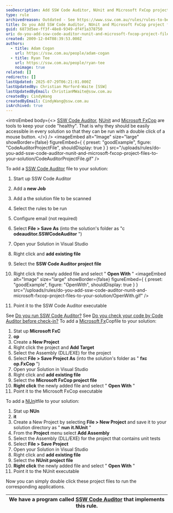 ```yaml
---
seoDescription: Add SSW Code Auditor, NUnit and Microsoft FxCop project files to your solution for effortless code auditing.
type: rule
archivedreason: Outdated - See https://www.ssw.com.au/rules/rules-to-better-unit-tests/
title: Do you Add SSW Code Auditor, NUnit and Microsoft FxCop project files to your Solution
guid: 6873d5ee-ff3f-48e8-9349-df4f1a378750
uri: do-you-add-ssw-code-auditor-nunit-and-microsoft-fxcop-project-files-to-your-solution
created: 2009-12-04T08:39:53.000Z
authors:
  - title: Adam Cogan
    url: https://ssw.com.au/people/adam-cogan
  - title: Ryan Tee
    url: https://ssw.com.au/people/ryan-tee
    noimage: true
related: []
redirects: []
lastUpdated: 2025-07-29T06:21:01.000Z
lastUpdatedBy: Christian Morford-Waite [SSW]
lastUpdatedByEmail: ChristianMWaite@ssw.com.au
createdBy: CindyWang
createdByEmail: CindyWang@ssw.com.au
isArchived: true
---
```


<introEmbed
  body={<>
[SSW Code Auditor](http://www.ssw.com.au/ssw/CodeAuditor/Default.aspx), [NUnit](http://www.ssw.com.au/ssw/Standards/DeveloperGeneral/netTools.aspx#NUnit) and [Microsoft FxCop](http://www.ssw.com.au/ssw/Standards/DeveloperGeneral/netTools.aspx#FxCop) are tools to keep your code "healthy". That is why they should be easily accessible in every solution so that they can be run with a double click of a mouse button.
  </>}
/>
<imageEmbed
  alt="Image"
  size="large"
  showBorder={false}
  figureEmbed={ {
    preset: "goodExample",
    figure: "CodeAuditorProjectFile",
    shouldDisplay: true
  } }
  src="/uploads/rules/do-you-add-ssw-code-auditor-nunit-and-microsoft-fxcop-project-files-to-your-solution/CodeAuditorProjectFile.gif"
/>

To add a [SSW Code Auditor](http://www.ssw.com.au/ssw/CodeAuditor/Default.aspx) file to your solution:

1. Start up SSW Code Auditor
2. Add a **new Job**
3. Add a the solution file to be scanned
4. Select the rules to be run
5. Configure email (not required)
6. Select **File &gt; Save As** (into the solution's folder as "c **odeauditor.SSWCodeAuditor** ")
7. Open your Solution in Visual Studio
8. Right click and **add existing file**
9. Select the **SSW Code Auditor project file**
10. Right click the newly added file and select " **Open With** "
<imageEmbed
  alt="Image"
  size="large"
  showBorder={false}
  figureEmbed={ {
    preset: "goodExample",
    figure: "OpenWith",
    shouldDisplay: true
  } }
  src="/uploads/rules/do-you-add-ssw-code-auditor-nunit-and-microsoft-fxcop-project-files-to-your-solution/OpenWith.gif"
/>

11. Point it to the SSW Code Auditor executable

See [Do you run SSW Code Auditor?](/do-you-add-ssw-code-auditor-nunit-and-microsoft-fxcop-project-files-to-your-solution)
See [Do you check your code by Code Auditor before check-in?](/do-you-add-ssw-code-auditor-nunit-and-microsoft-fxcop-project-files-to-your-solution)
To add a [Microsoft Fx](http://www.ssw.com.au/ssw/Standards/DeveloperGeneral/netTools.aspx#FxCop)Copfile to your solution:

1. Stat up **Microsoft FxC**
2. **op**
3. Create a **New Project**
4. Right click the project and **Add Target**
5. Select the Assembly (DLL/EXE) for the project
6. Select **File &gt; Save Project As** (into the solution's folder as " **fxc** **op.FxCop** ")
7. Open your Solution in Visual Studio
8. Right click and **add existing file**
9. Select the **Microsoft FxCop project file**
10. **Right click** the newly added file and select " **Open With** "
11. Point it to the Microsoft FxCop executable

To add a [NUn](http://www.ssw.com.au/ssw/Standards/DeveloperGeneral/netTools.aspx#NUnit)itfile to your solution:

1. Stat up **NUn**
2. **it**
3. Create a New Project by selecting **File &gt; New Project** and save it to your solution directory as " **nun** **it.NUnit** "
4. From the **Project** menu select **Add Assembly**
5. Select the Assembly (DLL/EXE) for the project that contains unit tests
6. Select **File &gt; Save Project**
7. Open your Solution in Visual Studio
8. Right click and **add existing file**
9. Select the **NUnit project file**
10. **Right click** the newly added file and select " **Open With** "
11. Point it to the NUnit executable

Now you can simply double click these project files to run the corresponding applications.

| We have a program called [SSW Code Auditor](http://www.ssw.com.au/ssw/CodeAuditor/Default.aspx) that implements this rule. |
| -------------------------------------------------------------------------------------------------------------------------- |
